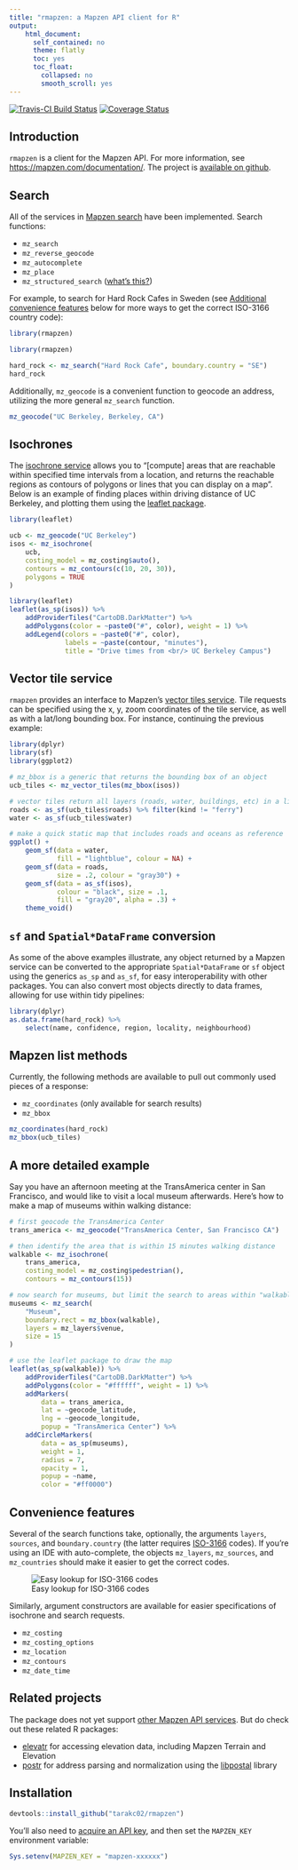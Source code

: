 ```yaml
---
title: "rmapzen: a Mapzen API client for R"
output: 
    html_document:
      self_contained: no
      theme: flatly
      toc: yes
      toc_float:
        collapsed: no
        smooth_scroll: yes
---
```

[![Travis-CI Build Status](https://travis-ci.org/tarakc02/rmapzen.svg?branch=master)](https://travis-ci.org/tarakc02/rmapzen)
[![Coverage Status](https://img.shields.io/codecov/c/github/tarakc02/rmapzen/master.svg)](https://codecov.io/github/tarakc02/rmapzen?branch=master)

## Introduction

`rmapzen` is a client for the Mapzen API. For more information, see [https://mapzen.com/documentation/](https://mapzen.com/documentation/). The project is [available on github](https://github.com/tarakc02/rmapzen). 

## Search

All of the services in [Mapzen search](https://mapzen.com/documentation/search/) have been implemented. Search functions:

* `mz_search`
* `mz_reverse_geocode`
* `mz_autocomplete`
* `mz_place`
* `mz_structured_search` ([what's this?](https://mapzen.com/documentation/search/structured-geocoding/))

For example, to search for Hard Rock Cafes in Sweden (see [Additional convenience features](#additional-convenience-features) below for more ways to get the correct ISO-3166 country code):

```r
library(rmapzen)
```

```r
library(rmapzen)

hard_rock <- mz_search("Hard Rock Cafe", boundary.country = "SE")
hard_rock
```

Additionally, `mz_geocode` is a convenient function to geocode an address, utilizing the more general `mz_search` function.

```r
mz_geocode("UC Berkeley, Berkeley, CA")
```

## Isochrones

The [isochrone service](https://mapzen.com/documentation/mobility/isochrone/api-reference/) allows you to "[compute] areas that are reachable within specified time intervals from a location, and returns the reachable regions as contours of polygons or lines that you can display on a map". Below is an example of finding places within driving distance of UC Berkeley, and plotting them using the [leaflet package](http://rstudio.github.io/leaflet/).

```r
library(leaflet)
```

```r
ucb <- mz_geocode("UC Berkeley")
isos <- mz_isochrone(
    ucb,
    costing_model = mz_costing$auto(),
    contours = mz_contours(c(10, 20, 30)),
    polygons = TRUE
)

library(leaflet)
leaflet(as_sp(isos)) %>%
    addProviderTiles("CartoDB.DarkMatter") %>%
    addPolygons(color = ~paste0("#", color), weight = 1) %>%
    addLegend(colors = ~paste0("#", color), 
              labels = ~paste(contour, "minutes"),
              title = "Drive times from <br/> UC Berkeley Campus")
```

## Vector tile service

`rmapzen` provides an interface to Mapzen's [vector tiles service](https://mapzen.com/documentation/vector-tiles/). Tile requests can be specified using the x, y, zoom coordinates of the tile service, as well as with a lat/long bounding box. For instance, continuing the previous example:

```r
library(dplyr)
library(sf)
library(ggplot2)

# mz_bbox is a generic that returns the bounding box of an object
ucb_tiles <- mz_vector_tiles(mz_bbox(isos))

# vector tiles return all layers (roads, water, buildings, etc) in a list
roads <- as_sf(ucb_tiles$roads) %>% filter(kind != "ferry")
water <- as_sf(ucb_tiles$water)

# make a quick static map that includes roads and oceans as reference
ggplot() +
    geom_sf(data = water, 
            fill = "lightblue", colour = NA) + 
    geom_sf(data = roads, 
            size = .2, colour = "gray30") + 
    geom_sf(data = as_sf(isos), 
            colour = "black", size = .1,
            fill = "gray20", alpha = .3) + 
    theme_void()
```

## `sf` and `Spatial*DataFrame` conversion

As some of the above examples illustrate, any object returned by a Mapzen service can be converted to the appropriate `Spatial*DataFrame` or `sf` object using the generics `as_sp` and `as_sf`, for easy interoperability with other packages. You can also convert most objects directly to data frames, allowing for use within tidy pipelines:

```r
library(dplyr)
as.data.frame(hard_rock) %>%
    select(name, confidence, region, locality, neighbourhood)
```

## Mapzen list methods

Currently, the following methods are available to pull out commonly used 
pieces of a response:

* `mz_coordinates` (only available for search results)
* `mz_bbox`

```r
mz_coordinates(hard_rock)
mz_bbox(ucb_tiles)
```

## A more detailed example

Say you have an afternoon meeting at the TransAmerica center in San Francisco, and would like to visit a local museum afterwards. Here's how to make a map of museums within walking distance:

```r
# first geocode the TransAmerica Center
trans_america <- mz_geocode("TransAmerica Center, San Francisco CA")

# then identify the area that is within 15 minutes walking distance
walkable <- mz_isochrone(
    trans_america,
    costing_model = mz_costing$pedestrian(),
    contours = mz_contours(15))

# now search for museums, but limit the search to areas within "walkable"
museums <- mz_search(
    "Museum", 
    boundary.rect = mz_bbox(walkable), 
    layers = mz_layers$venue, 
    size = 15
)

# use the leaflet package to draw the map
leaflet(as_sp(walkable)) %>%
    addProviderTiles("CartoDB.DarkMatter") %>%
    addPolygons(color = "#ffffff", weight = 1) %>%
    addMarkers(
        data = trans_america, 
        lat = ~geocode_latitude, 
        lng = ~geocode_longitude,
        popup = "TransAmerica Center") %>%
    addCircleMarkers(
        data = as_sp(museums), 
        weight = 1,
        radius = 7,
        opacity = 1,
        popup = ~name,
        color = "#ff0000")
```

## Convenience features

Several of the search functions take, optionally, the arguments `layers`, `sources`, and `boundary.country` (the latter requires [ISO-3166](https://en.wikipedia.org/wiki/ISO_3166) codes). If you're using an IDE with auto-complete, the objects `mz_layers`, `mz_sources`, and `mz_countries` should make it easier to get the correct codes.

![Easy lookup for ISO-3166 codes](fig/mz-countries.png)

Similarly, argument constructors are available for easier specifications of isochrone and search requests.

* `mz_costing` 
* `mz_costing_options` 
* `mz_location`
* `mz_contours`
* `mz_date_time`

## Related projects

The package does not yet support [other Mapzen API services](https://mapzen.com/documentation/). But do check out these related R packages:

* [elevatr](https://github.com/jhollist/elevatr) for accessing elevation data, including Mapzen Terrain and Elevation
* [postr](https://github.com/Ironholds/poster) for address parsing and normalization using the [libpostal](https://github.com/openvenues/libpostal) library

## Installation

```r
devtools::install_github("tarakc02/rmapzen")
```

You'll also need to [acquire an API key](https://mapzen.com/developers), and then set the `MAPZEN_KEY` environment variable:

```r
Sys.setenv(MAPZEN_KEY = "mapzen-xxxxxx")
```
